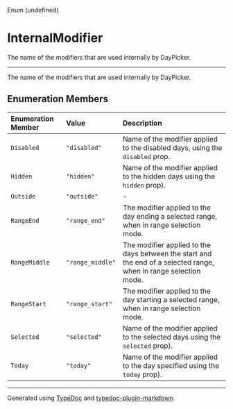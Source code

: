 <SectionTitle>Enum (undefined)</SectionTitle>

# InternalModifier

<Description>
  The name of the modifiers that are used internally by DayPicker.
</Description>

---

The name of the modifiers that are used internally by DayPicker.

## Enumeration Members

| Enumeration Member                                        | Value            | Description                                                                                                       |
| :-------------------------------------------------------- | :--------------- | :---------------------------------------------------------------------------------------------------------------- |
| <a id="disabled" name="disabled"></a> `Disabled`          | `"disabled"`     | Name of the modifier applied to the disabled days, using the `disabled` prop.                                     |
| <a id="hidden" name="hidden"></a> `Hidden`                | `"hidden"`       | Name of the modifier applied to the hidden days using the `hidden` prop).                                         |
| <a id="outside" name="outside"></a> `Outside`             | `"outside"`      | -                                                                                                                 |
| <a id="rangeend" name="rangeend"></a> `RangeEnd`          | `"range_end"`    | The modifier applied to the day ending a selected range, when in range selection mode.                            |
| <a id="rangemiddle" name="rangemiddle"></a> `RangeMiddle` | `"range_middle"` | The modifier applied to the days between the start and the end of a selected range, when in range selection mode. |
| <a id="rangestart" name="rangestart"></a> `RangeStart`    | `"range_start"`  | The modifier applied to the day starting a selected range, when in range selection mode.                          |
| <a id="selected" name="selected"></a> `Selected`          | `"selected"`     | Name of the modifier applied to the selected days using the `selected` prop).                                     |
| <a id="today" name="today"></a> `Today`                   | `"today"`        | Name of the modifier applied to the day specified using the `today` prop).                                        |

---

Generated using [TypeDoc](https://typedoc.org) and [typedoc-plugin-markdown](https://typedoc-plugin-markdown.org).
